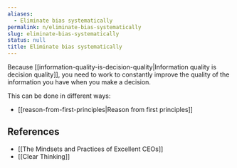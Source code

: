 ```yaml
---
aliases:
  - Eliminate bias systematically
permalink: n/eliminate-bias-systematically
slug: eliminate-bias-systematically
status: null
title: Eliminate bias systematically
---
```

Because [[information-quality-is-decision-quality|Information quality is decision quality]], you need to work to constantly improve the quality of the information you have when you make a decision.

This can be done in different ways:

- [[reason-from-first-principles|Reason from first principles]]

## References

- [[The Mindsets and Practices of Excellent CEOs]]
- [[Clear Thinking]]
